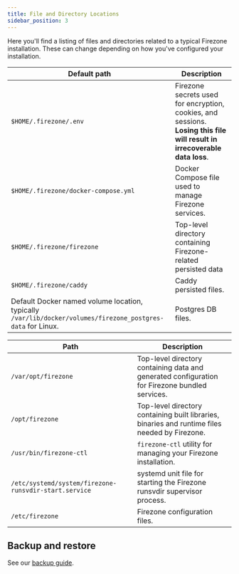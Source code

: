 ```yaml
---
title: File and Directory Locations
sidebar_position: 3
---
```


Here you'll find a listing of files and directories related to a typical
Firezone installation. These can change depending on how you've configured
your installation.

<Tabs>
<TabItem label="Docker" value="docker" default>

| Default path                                                                                                | Description                                                                                                               |
| ----------------------------------------------------------------------------------------------------------- | ------------------------------------------------------------------------------------------------------------------------- |
| `$HOME/.firezone/.env`                                                                                      | Firezone secrets used for encryption, cookies, and sessions. **Losing this file will result in irrecoverable data loss**. |
| `$HOME/.firezone/docker-compose.yml`                                                                        | Docker Compose file used to manage Firezone services.                                                                     |
| `$HOME/.firezone/firezone`                                                                                  | Top-level directory containing Firezone-related persisted data                                                            |
| `$HOME/.firezone/caddy`                                                                                     | Caddy persisted files.                                                                                                    |
| Default Docker named volume location, typically `/var/lib/docker/volumes/firezone_postgres-data` for Linux. | Postgres DB files.                                                                                                        |

</TabItem>
<TabItem label="Omnibus" value="omnibus">

| Path                                                  | Description                                                                                    |
| ----------------------------------------------------- | ---------------------------------------------------------------------------------------------- |
| `/var/opt/firezone`                                   | Top-level directory containing data and generated configuration for Firezone bundled services. |
| `/opt/firezone`                                       | Top-level directory containing built libraries, binaries and runtime files needed by Firezone. |
| `/usr/bin/firezone-ctl`                               | `firezone-ctl` utility for managing your Firezone installation.                                |
| `/etc/systemd/system/firezone-runsvdir-start.service` | systemd unit file for starting the Firezone runsvdir supervisor process.                       |
| `/etc/firezone`                                       | Firezone configuration files.                                                                  |

</TabItem>
</Tabs>

## Backup and restore

See our [backup guide](/docs/administer/backup).
